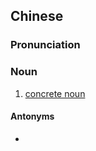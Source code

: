 ==Chinese==
{{zh-forms|s=具体名词|type=22}}

===Pronunciation===
{{zh-pron
|m=jùtǐ míngcí
|cat=n
}}

===Noun===
{{zh-noun}}

# [[concrete noun]]

====Antonyms====
* {{zh-l|抽象名詞}}

{{zh-cat|Grammar}}